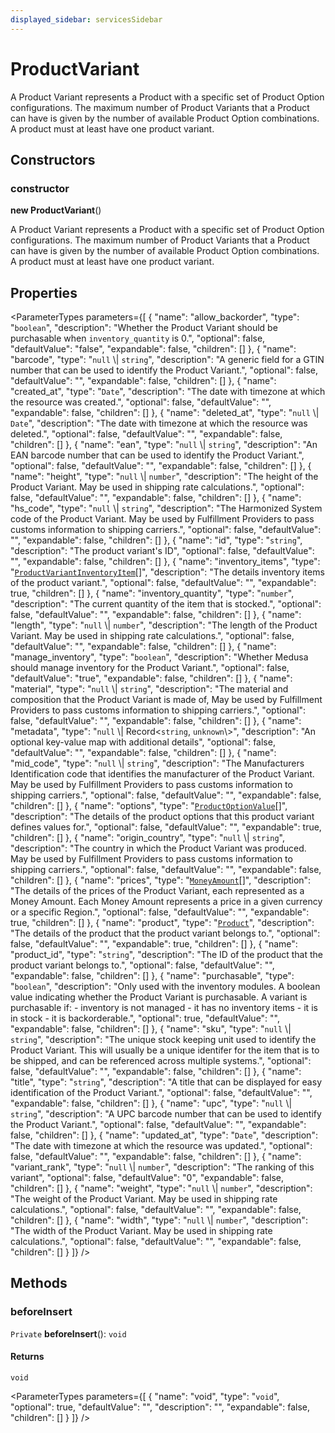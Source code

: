 ```yaml
---
displayed_sidebar: servicesSidebar
---
```



# ProductVariant

A Product Variant represents a Product with a specific set of Product Option configurations. The maximum number of Product Variants that a Product can have is given by the number of available Product Option combinations. A product must at least have one product variant.

## Constructors

### constructor

**new ProductVariant**()

A Product Variant represents a Product with a specific set of Product Option configurations. The maximum number of Product Variants that a Product can have is given by the number of available Product Option combinations. A product must at least have one product variant.

## Properties

<ParameterTypes parameters={[
  {
    "name": "allow_backorder",
    "type": "`boolean`",
    "description": "Whether the Product Variant should be purchasable when `inventory_quantity` is 0.",
    "optional": false,
    "defaultValue": "false",
    "expandable": false,
    "children": []
  },
  {
    "name": "barcode",
    "type": "``null`` \\| `string`",
    "description": "A generic field for a GTIN number that can be used to identify the Product Variant.",
    "optional": false,
    "defaultValue": "",
    "expandable": false,
    "children": []
  },
  {
    "name": "created_at",
    "type": "`Date`",
    "description": "The date with timezone at which the resource was created.",
    "optional": false,
    "defaultValue": "",
    "expandable": false,
    "children": []
  },
  {
    "name": "deleted_at",
    "type": "``null`` \\| `Date`",
    "description": "The date with timezone at which the resource was deleted.",
    "optional": false,
    "defaultValue": "",
    "expandable": false,
    "children": []
  },
  {
    "name": "ean",
    "type": "``null`` \\| `string`",
    "description": "An EAN barcode number that can be used to identify the Product Variant.",
    "optional": false,
    "defaultValue": "",
    "expandable": false,
    "children": []
  },
  {
    "name": "height",
    "type": "``null`` \\| `number`",
    "description": "The height of the Product Variant. May be used in shipping rate calculations.",
    "optional": false,
    "defaultValue": "",
    "expandable": false,
    "children": []
  },
  {
    "name": "hs_code",
    "type": "``null`` \\| `string`",
    "description": "The Harmonized System code of the Product Variant. May be used by Fulfillment Providers to pass customs information to shipping carriers.",
    "optional": false,
    "defaultValue": "",
    "expandable": false,
    "children": []
  },
  {
    "name": "id",
    "type": "`string`",
    "description": "The product variant's ID",
    "optional": false,
    "defaultValue": "",
    "expandable": false,
    "children": []
  },
  {
    "name": "inventory_items",
    "type": "[`ProductVariantInventoryItem`](ProductVariantInventoryItem.mdx)[]",
    "description": "The details inventory items of the product variant.",
    "optional": false,
    "defaultValue": "",
    "expandable": true,
    "children": []
  },
  {
    "name": "inventory_quantity",
    "type": "`number`",
    "description": "The current quantity of the item that is stocked.",
    "optional": false,
    "defaultValue": "",
    "expandable": false,
    "children": []
  },
  {
    "name": "length",
    "type": "``null`` \\| `number`",
    "description": "The length of the Product Variant. May be used in shipping rate calculations.",
    "optional": false,
    "defaultValue": "",
    "expandable": false,
    "children": []
  },
  {
    "name": "manage_inventory",
    "type": "`boolean`",
    "description": "Whether Medusa should manage inventory for the Product Variant.",
    "optional": false,
    "defaultValue": "true",
    "expandable": false,
    "children": []
  },
  {
    "name": "material",
    "type": "``null`` \\| `string`",
    "description": "The material and composition that the Product Variant is made of, May be used by Fulfillment Providers to pass customs information to shipping carriers.",
    "optional": false,
    "defaultValue": "",
    "expandable": false,
    "children": []
  },
  {
    "name": "metadata",
    "type": "``null`` \\| Record<`string`, `unknown`\\>",
    "description": "An optional key-value map with additional details",
    "optional": false,
    "defaultValue": "",
    "expandable": false,
    "children": []
  },
  {
    "name": "mid_code",
    "type": "``null`` \\| `string`",
    "description": "The Manufacturers Identification code that identifies the manufacturer of the Product Variant. May be used by Fulfillment Providers to pass customs information to shipping carriers.",
    "optional": false,
    "defaultValue": "",
    "expandable": false,
    "children": []
  },
  {
    "name": "options",
    "type": "[`ProductOptionValue`](ProductOptionValue.mdx)[]",
    "description": "The details of the product options that this product variant defines values for.",
    "optional": false,
    "defaultValue": "",
    "expandable": true,
    "children": []
  },
  {
    "name": "origin_country",
    "type": "``null`` \\| `string`",
    "description": "The country in which the Product Variant was produced. May be used by Fulfillment Providers to pass customs information to shipping carriers.",
    "optional": false,
    "defaultValue": "",
    "expandable": false,
    "children": []
  },
  {
    "name": "prices",
    "type": "[`MoneyAmount`](MoneyAmount.mdx)[]",
    "description": "The details of the prices of the Product Variant, each represented as a Money Amount. Each Money Amount represents a price in a given currency or a specific Region.",
    "optional": false,
    "defaultValue": "",
    "expandable": true,
    "children": []
  },
  {
    "name": "product",
    "type": "[`Product`](Product.mdx)",
    "description": "The details of the product that the product variant belongs to.",
    "optional": false,
    "defaultValue": "",
    "expandable": true,
    "children": []
  },
  {
    "name": "product_id",
    "type": "`string`",
    "description": "The ID of the product that the product variant belongs to.",
    "optional": false,
    "defaultValue": "",
    "expandable": false,
    "children": []
  },
  {
    "name": "purchasable",
    "type": "`boolean`",
    "description": "Only used with the inventory modules. A boolean value indicating whether the Product Variant is purchasable. A variant is purchasable if: - inventory is not managed - it has no inventory items - it is in stock - it is backorderable.",
    "optional": true,
    "defaultValue": "",
    "expandable": false,
    "children": []
  },
  {
    "name": "sku",
    "type": "``null`` \\| `string`",
    "description": "The unique stock keeping unit used to identify the Product Variant. This will usually be a unique identifer for the item that is to be shipped, and can be referenced across multiple systems.",
    "optional": false,
    "defaultValue": "",
    "expandable": false,
    "children": []
  },
  {
    "name": "title",
    "type": "`string`",
    "description": "A title that can be displayed for easy identification of the Product Variant.",
    "optional": false,
    "defaultValue": "",
    "expandable": false,
    "children": []
  },
  {
    "name": "upc",
    "type": "``null`` \\| `string`",
    "description": "A UPC barcode number that can be used to identify the Product Variant.",
    "optional": false,
    "defaultValue": "",
    "expandable": false,
    "children": []
  },
  {
    "name": "updated_at",
    "type": "`Date`",
    "description": "The date with timezone at which the resource was updated.",
    "optional": false,
    "defaultValue": "",
    "expandable": false,
    "children": []
  },
  {
    "name": "variant_rank",
    "type": "``null`` \\| `number`",
    "description": "The ranking of this variant",
    "optional": false,
    "defaultValue": "0",
    "expandable": false,
    "children": []
  },
  {
    "name": "weight",
    "type": "``null`` \\| `number`",
    "description": "The weight of the Product Variant. May be used in shipping rate calculations.",
    "optional": false,
    "defaultValue": "",
    "expandable": false,
    "children": []
  },
  {
    "name": "width",
    "type": "``null`` \\| `number`",
    "description": "The width of the Product Variant. May be used in shipping rate calculations.",
    "optional": false,
    "defaultValue": "",
    "expandable": false,
    "children": []
  }
]} />

## Methods

### beforeInsert

`Private` **beforeInsert**(): `void`

#### Returns

`void`

<ParameterTypes parameters={[
  {
    "name": "void",
    "type": "`void`",
    "optional": true,
    "defaultValue": "",
    "description": "",
    "expandable": false,
    "children": []
  }
]} />
